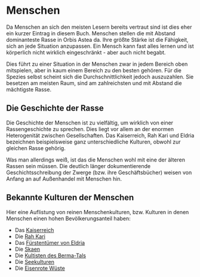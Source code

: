 
# Menschen

Da Menschen an sich den meisten Lesern bereits vertraut sind ist dies eher ein kurzer Eintrag in diesem Buch.
Menschen stellen die mit Abstand dominanteste Rasse in Orbis Astea da. Ihre größte Stärke ist die Fähigkeit, sich an jede Situation anzupassen. Ein Mensch kann fast alles lernen und ist körperlich nicht wirklich eingeschränkt - aber auch nicht begabt.

Dies führt zu einer Situation in der Menschen zwar in jedem Bereich oben mitspielen, aber in kaum einem Bereich zu den besten gehören. Für die Spezies selbst scheint sich die Durchschnittlichkeit jedoch auszuzahlen. Sie besetzen am meisten Raum, sind am zahlreichsten und mit Abstand die mächtigste Rasse.

## Die Geschichte der Rasse

Die Geschichte der Menschen ist zu vielfältig, um wirklich von einer Rassengeschichte zu sprechen. Dies liegt vor allem an der enormen Heterogenität zwischen Gesellschaften. Das Kaiserreich, Rah Kari und Eldria bezeichnen beispielsweise ganz unterschiedliche Kulturen, obwohl zur gleichen Rasse gehörig.

Was man allerdings weiß, ist das die Menschen wohl mit eine der älteren Rassen sein müssen. Die deutlich länger dokumentierende Geschichtsschreibung der Zwerge (bzw. ihre Geschäftsbücher) weisen von Anfang an auf Außenhandel mit Menschen hin. 

## Bekannte Kulturen der Menschen

Hier eine Auflistung von reinen Menschenkulturen, bzw. Kulturen in denen Menschen einen hohen Bevölkerungsanteil haben:

* Das <font color="green">[Kaiserreich](#Kaiserreich)</font>
* Die <font color="green">[Rah Kari](#RahKari)</font>
* Das <font color="green">[Fürstentümer von Eldria](#EldriaFaction)</font>
* Die <font color="green">[Skaen](#Skaen)</font>
* Die <font color="green">[Kultisten des Berma-Tals](#BermaTal)</font>
* Die <font color="green">[Seekulturen](#Seevolk)</font>
* Die <font color="green">[Eisenrote Wüste](#EisenroteWueste)</font>


